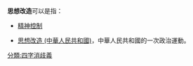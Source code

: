 '''思想改造'''可以是指：
*[[精神控制|精神控制]]

*[[思想改造_(中華人民共和國)|思想改造 (中華人民共和國)]]，中華人民共和國的一次政治運動。
{{消歧義}}

[[分類:四字消歧義|分類:四字消歧義]]